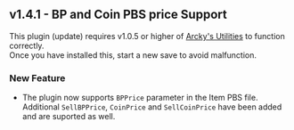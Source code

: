 ## v1.4.1 - BP and Coin PBS price Support

<Callout type="attention" blend="light"> This plugin (update) requires v1.0.5 or higher of [Arcky's Utilities](https://drive.google.com/file/d/19xrRavd1CpbC0p1UQtOUZzuEeHL_WHB5/view?usp=sharing) to function correctly.<br/>
Once you have installed this, start a new save to avoid malfunction.</Callout>

### New Feature
- The plugin now supports `BPPrice` parameter in the Item PBS file. Additional `SellBPPrice`, `CoinPrice` and `SellCoinPrice` have been added and are suported as well.